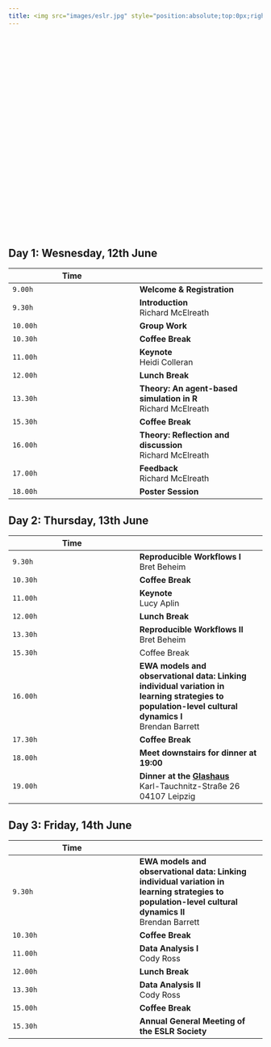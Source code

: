 ```yaml
---
title: <img src="images/eslr.jpg" style="position:absolute;top:0px;right:0px;" />
---
```


<br>
<br>
<br>
<br>
<br>
<br>
<br>
<br>
<br>
<br>
<br>
<br>
<br>
<br>
<br>
<br>
<br>
<br>
<br>
<br>
<br>
<br>
<br>


## Day 1: Wesnesday, 12th June

| Time |  |
| --- | --- |
| `9.00h` | **Welcome & Registration** |
| `9.30h` | **Introduction** <br> Richard McElreath |
| `10.00h` | **Group Work** |
| `10.30h` | **Coffee Break** |
| `11.00h` | **Keynote** <br> Heidi Colleran|
| `12.00h` | **Lunch Break** |
| `13.30h` | **Theory: An agent-based simulation in R** <br> Richard McElreath |
| `15.30h` | **Coffee Break** |
| `16.00h` | **Theory: Reflection and discussion** <br> Richard McElreath |
| `17.00h` | **Feedback** <br> Richard McElreath |
| `18.00h` | **Poster Session** |

## Day 2: Thursday, 13th June

| Time |  |
| --- | --- |
| `9.30h` | **Reproducible Workflows I** <br> Bret Beheim |
| `10.30h` | **Coffee Break** |
| `11.00h` | **Keynote** <br> Lucy Aplin|
| `12.00h` | **Lunch Break** |
| `13.30h` | **Reproducible Workflows II** <br> Bret Beheim |
| `15.30h` | Coffee Break|
| `16.00h` | **EWA models and observational data: Linking individual variation in learning strategies to population-level cultural dynamics I** <br> Brendan Barrett |
| `17.30h` | **Coffee Break** |
| `18.00h` | **Meet downstairs for dinner at 19:00** |
| `19.00h` | **Dinner at the [Glashaus](https://www.glashaus-leipzig.de/index.html)** <br> Karl-Tauchnitz-Straße 26 <br> 04107 Leipzig|


## Day 3: Friday, 14th June

| Time |  |
| --- | --- |
| `9.30h` | **EWA models and observational data: Linking individual variation in learning strategies to population-level cultural dynamics II <br>** Brendan Barrett |
| `10.30h` | **Coffee Break** |
| `11.00h` | **Data Analysis I** <br> Cody Ross |
| `12.00h` | **Lunch Break** |
| `13.30h` | **Data Analysis II** <br> Cody Ross |
| `15.00h` | **Coffee Break** |
| `15.30h` | **Annual General Meeting of the ESLR Society** |



